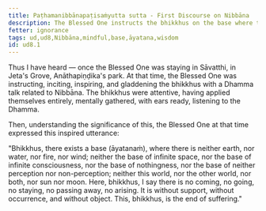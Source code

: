 ```yaml
---
title: Paṭhamanibbānapaṭisaṁyutta sutta - First Discourse on Nibbāna
description: The Blessed One instructs the bhikkhus on the base where there is no coming, going, staying, no passing away, and no arising.
fetter: ignorance
tags: ud,ud8,Nibbāna,mindful,base,āyatana,wisdom
id: ud8.1
---
```


Thus I have heard — once the Blessed One was staying in Sāvatthi, in Jeta's Grove, Anāthapiṇḍika's park. At that time, the Blessed One was instructing, inciting, inspiring, and gladdening the bhikkhus with a Dhamma talk related to Nibbāna. The bhikkhus were attentive, having applied themselves entirely, mentally gathered, with ears ready, listening to the Dhamma.

Then, understanding the significance of this, the Blessed One at that time expressed this inspired utterance:

"Bhikkhus, there exists a base (āyatanaṁ), where there is neither earth, nor water, nor fire, nor wind; neither the base of infinite space, nor the base of infinite consciousness, nor the base of nothingness, nor the base of neither perception nor non-perception; neither this world, nor the other world, nor both, nor sun nor moon. Here, bhikkhus, I say there is no coming, no going, no staying, no passing away, no arising. It is without support, without occurrence, and without object. This, bhikkhus, is the end of suffering."